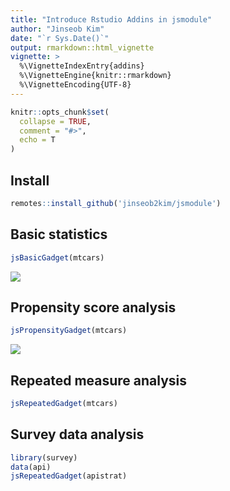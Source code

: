 ```yaml
---
title: "Introduce Rstudio Addins in jsmodule"
author: "Jinseob Kim"
date: "`r Sys.Date()`"
output: rmarkdown::html_vignette
vignette: >
  %\VignetteIndexEntry{addins}
  %\VignetteEngine{knitr::rmarkdown}
  %\VignetteEncoding{UTF-8}
---
```


```r
knitr::opts_chunk$set(
  collapse = TRUE,
  comment = "#>",
  echo = T
)
```


## Install

```r
remotes::install_github('jinseob2kim/jsmodule')
```


## Basic statistics 

```r
jsBasicGadget(mtcars)
```

![](https://blog.anpanman.co.kr/posts/2018-11-24-basic-biostatistics/addin.gif)

## Propensity score analysis

```r
jsPropensityGadget(mtcars)
```

![](http://app.anpanman.co.kr/img/ps.png)


## Repeated measure analysis

```r
jsRepeatedGadget(mtcars)
```


## Survey data analysis

```r
library(survey)
data(api)
jsRepeatedGadget(apistrat)
```
